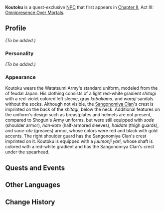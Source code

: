 {{Meta
<!-- REMOVE THIS TEMPLATE AFTER ADDING MISSING INFO -->
|missing_NPC_profile  = yes
}}
{{Character Infobox
|type             = Quest NPC
|image            = NPC Koutoku.jpg
|realname         = 
|region           = Inazuma
|affiliation      = Watatsumi Army
|title            = Sangonomiya Samurai
|title2           = Swordfish II Provisional Squad Leader
|voiceCN          = 
|voiceJP          = 
}}
'''Koutoku''' {{Lang|ja=幸徳}} is a quest-exclusive [[NPC]] that first appears in [[Chapter II]], Act III: [[Omnipresence Over Mortals]].
<!--
==Location==
<gallery>
NPC Location Koutoku and Yoshihisa.png|Map location
NPC Location Koutoku and Yoshihisa Context.png|Additional context
</gallery>
-->
==Profile==
<!-- detailed story/lore information goes here --><!--Being the leader of swordfish II might go here.-->
''(To be added.)''

===Personality===
''(To be added.)''

===Appearance===
Koutoku wears the Watatsumi Army's standard uniform, modeled from the {{Lang|''ashigaru''|ja=足軽}} of feudal Japan. His clothing consists of a light red-white gradient ''shitagi'' with a red-violet colored left sleeve, gray ''kobakama'', and ''waraji'' sandals without the socks. Although not visible, the [[Sangonomiya Clan]]'s crest is imprinted on the back of the ''shitagi'', below the neck. Additional features on the uniform's design such as breastplates and helmets are not present, compared to Shogun's Army uniforms, but were still equipped with ''sode'' (shoulder armor), ''han-kote'' (half-armored sleeves), ''haidate'' (thigh guards), and ''sune-ate'' (greaves) armor, whose colors were red and black with gold accents. The right shoulder guard has the Sangonomiya Clan's crest imprinted on it. Koutoku is equipped with a ''juumonji yari'', whose shaft is colored with a red-white gradient and has the Sangonomiya Clan's crest under the spearhead.

==Quests and Events==
{{Quests and Events}}

==Other Languages==
{{Other Languages
|default_hidden = 1
|en      = Koutoku
|zhs     = 幸德
|zhs_rm  = Xìngdé
|zht     = 幸德
|zht_rm  = Xìngdé
|ja      = 幸徳
|ja_rm   = Koutoku
|ko      = 코토쿠
|ko_rm   = Kotoku
|es      = Koutoku
|fr      = Koutoku
|ru      = Котоку
|th      = Koutoku
|vi      = Koutoku
|de      = Koutoku
|id      = Koutoku
|pt      = Koutoku
|tr      = Koutoku
|it      = Koutoku
}}

==Change History==
{{Change History|2.1}}
<!--
==References==
{{Reflist}}
-->